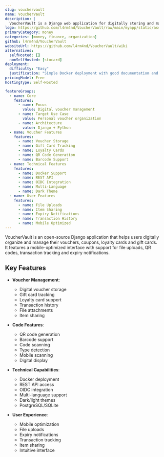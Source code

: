 ```yaml
---
slug: vouchervault
name: VoucherVault
description: |
  VoucherVault is a Django web application for digitally storing and managing vouchers, coupons, loyalty cards and gift cards with features like transaction tracking, file uploads, QR codes and expiry notifications.
logo: https://github.com/l4rm4nd/VoucherVault/raw/main/myapp/static/assets/img/logo.svg
primaryCategory: money
categories: [money, finance, organization]
github: l4rm4nd/VoucherVault
websiteUrl: https://github.com/l4rm4nd/VoucherVault/wiki
alternatives:
  selfHosted: []
  nonSelfHosted: [stocard]
deployment:
  difficulty: "Easy"
  justification: "Simple Docker deployment with good documentation and example compose files."
pricingModel: Free
hostingType: Self-Hosted

featureGroups:
  - name: Core
    features:
      - name: Focus
        value: Digital voucher management
      - name: Target Use Case
        value: Personal voucher organization
      - name: Architecture
        value: Django + Python
  - name: Voucher Features
    features:
      - name: Voucher Storage
      - name: Gift Card Tracking
      - name: Loyalty Cards
      - name: QR Code Generation
      - name: Barcode Support
  - name: Technical Features
    features:
      - name: Docker Support
      - name: REST API
      - name: OIDC Integration
      - name: Multi-Language
      - name: Dark Theme
  - name: User Features
    features:
      - name: File Uploads
      - name: Item Sharing
      - name: Expiry Notifications
      - name: Transaction History
      - name: Mobile Optimized
---
```


VoucherVault is an open-source Django application that helps users digitally organize and manage their vouchers, coupons, loyalty cards and gift cards. It features a mobile-optimized interface with support for file uploads, QR codes, transaction tracking and expiry notifications.

## Key Features

- **Voucher Management**:

  - Digital voucher storage
  - Gift card tracking
  - Loyalty card support
  - Transaction history
  - File attachments
  - Item sharing

- **Code Features**:

  - QR code generation
  - Barcode support
  - Code scanning
  - Type detection
  - Mobile scanning
  - Digital display

- **Technical Capabilities**:

  - Docker deployment
  - REST API access
  - OIDC integration
  - Multi-language support
  - Dark/light themes
  - PostgreSQL/SQLite

- **User Experience**:
  - Mobile optimization
  - File uploads
  - Expiry notifications
  - Transaction tracking
  - Item sharing
  - Intuitive interface
